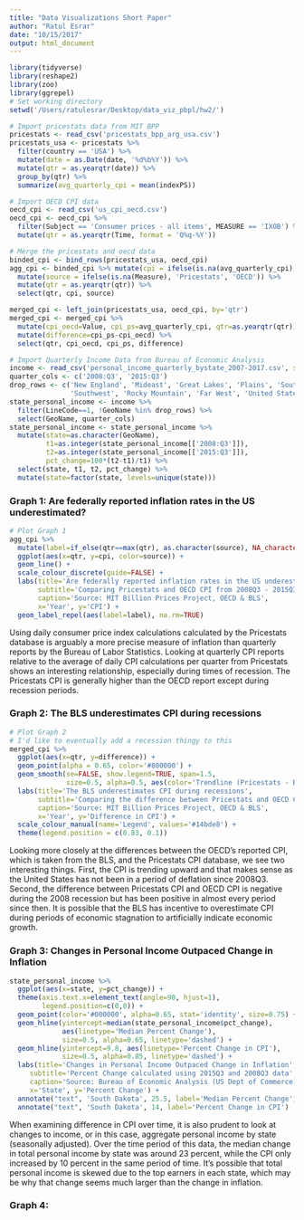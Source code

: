 ```yaml
---
title: "Data Visualizations Short Paper"
author: "Ratul Esrar"
date: "10/15/2017"
output: html_document
---
```


```r
library(tidyverse)
library(reshape2)
library(zoo)
library(ggrepel)
# Set working directory
setwd('/Users/ratulesrar/Desktop/data_viz_pbpl/hw2/')

# Import pricestats data from MIT BPP
pricestats <- read_csv('pricestats_bpp_arg_usa.csv')
pricestats_usa <- pricestats %>% 
  filter(country == 'USA') %>%
  mutate(date = as.Date(date, '%d%b%Y')) %>%
  mutate(qtr = as.yearqtr(date)) %>%
  group_by(qtr) %>%
  summarize(avg_quarterly_cpi = mean(indexPS))

# Import OECD CPI data
oecd_cpi <- read_csv('us_cpi_oecd.csv')
oecd_cpi <- oecd_cpi %>%
  filter(Subject == 'Consumer prices - all items', MEASURE == 'IXOB') %>%
  mutate(qtr = as.yearqtr(Time, format = 'Q%q-%Y'))

# Merge the pricestats and oecd data
binded_cpi <- bind_rows(pricestats_usa, oecd_cpi)
agg_cpi <- binded_cpi %>% mutate(cpi = ifelse(is.na(avg_quarterly_cpi), Value, avg_quarterly_cpi)) %>%
  mutate(source = ifelse(is.na(Measure), 'Pricestats', 'OECD')) %>%
  mutate(qtr = as.yearqtr(qtr)) %>%
  select(qtr, cpi, source)

merged_cpi <- left_join(pricestats_usa, oecd_cpi, by='qtr')
merged_cpi <- merged_cpi %>%
  mutate(cpi_oecd=Value, cpi_ps=avg_quarterly_cpi, qtr=as.yearqtr(qtr)) %>%
  mutate(difference=cpi_ps-cpi_oecd) %>%
  select(qtr, cpi_oecd, cpi_ps, difference)

# Import Quarterly Income Data from Bureau of Economic Analysis
income <- read_csv('personal_income_quarterly_bystate_2007-2017.csv', skip = 4)
quarter_cols <- c('2008:Q3', '2015:Q3')
drop_rows <- c('New England', 'Mideast', 'Great Lakes', 'Plains', 'Southeast', 
               'Southwest', 'Rocky Mountain', 'Far West', 'United States')
state_personal_income <- income %>%
  filter(LineCode==1, !GeoName %in% drop_rows) %>%
  select(GeoName, quarter_cols) 
state_personal_income <- state_personal_income %>%
  mutate(state=as.character(GeoName),
         t1=as.integer(state_personal_income[['2008:Q3']]), 
         t2=as.integer(state_personal_income[['2015:Q3']]),
         pct_change=100*(t2-t1)/t1) %>%
  select(state, t1, t2, pct_change) %>%
  mutate(state=factor(state, levels=unique(state)))
```

### Graph 1: Are federally reported inflation rates in the US underestimated?
```r
# Plot Graph 1
agg_cpi %>% 
  mutate(label=if_else(qtr==max(qtr), as.character(source), NA_character_)) %>%
  ggplot(aes(x=qtr, y=cpi, color=source)) +
  geom_line() +
  scale_colour_discrete(guide=FALSE) +
  labs(title='Are federally reported inflation rates in the US underestimated?',
       subtitle='Comparing Pricestats and OECD CPI from 2008Q3 - 2015Q3',
       caption='Source: MIT Billion Prices Project, OECD & BLS', 
       x='Year', y='CPI') +
  geom_label_repel(aes(label=label), na.rm=TRUE)
```

Using daily consumer price index calculations calculated by the Pricestats database is arguably a more precise measure of inflation than quarterly reports by the Bureau of Labor Statistics. Looking at quarterly CPI reports relative to the average of daily CPI calculations per quarter from Pricestats shows an interesting relationship, especially during times of recession. The Pricestats CPI is generally higher than the OECD report except during recession periods.

### Graph 2: The BLS underestimates CPI during recessions

```r
# Plot Graph 2
# I'd like to eventually add a recession thingy to this
merged_cpi %>%
  ggplot(aes(x=qtr, y=difference)) +
  geom_point(alpha = 0.65, color='#800000') +
  geom_smooth(se=FALSE, show.legend=TRUE, span=1.5, 
              size=0.5, alpha=0.5, aes(color='Trendline (Pricestats - BLS)')) +
  labs(title='The BLS underestimates CPI during recessions',
       subtitle='Comparing the difference between Pricestats and OECD CPI from 2008Q3 - 2015Q3',
       caption='Source: MIT Billion Prices Project, OECD & BLS', 
       x='Year', y='Difference in CPI') +
  scale_colour_manual(name='Legend', values='#14bde8') +
  theme(legend.position = c(0.83, 0.1))
```

Looking more closely at the differences between the OECD's reported CPI, which is taken from the BLS, and the Pricestats CPI database, we see two interesting things. First, the CPI is trending upward and that makes sense as the United States has not been in a period of deflation since 2008Q3. Second, the difference between Pricestats CPI and OECD CPI is negative during the 2008 recession but has been positive in almost every period since then. It is possible that the BLS has incentive to overestimate CPI during periods of economic stagnation to artificially indicate economic growth.

### Graph 3: Changes in Personal Income Outpaced Change in Inflation

```r
state_personal_income %>%
  ggplot(aes(x=state, y=pct_change)) + 
  theme(axis.text.x=element_text(angle=90, hjust=1),
        legend.position=c(0,0)) +
  geom_point(color='#000000', alpha=0.65, stat='identity', size=0.75) +
  geom_hline(yintercept=median(state_personal_income$pct_change), 
             aes(linetype='Median Percent Change'),
             size=0.5, alpha=0.65, linetype='dashed') +
  geom_hline(yintercept=9.8, aes(linetype='Percent Change in CPI'),
             size=0.5, alpha=0.85, linetype='dashed') +
  labs(title='Changes in Personal Income Outpaced Change in Inflation',
     subtitle='Percent Change calculated using 2015Q3 and 2008Q3 data',
     caption='Source: Bureau of Economic Analysis (US Dept of Commerce)', 
     x='State', y='Percent Change') + 
  annotate("text", 'South Dakota', 25.5, label='Median Percent Change') +
  annotate("text", 'South Dakota', 14, label='Percent Change in CPI')
```

When examining difference in CPI over time, it is also prudent to look at changes to income, or in this case, aggregate personal income by state (seasonally adjusted). Over the time period of this data, the median change in total personal income by state was around 23 percent, while the CPI only increased by 10 percent in the same period of time. It's possible that total personal income is skewed due to the top earners in each state, which may be why that change seems much larger than the change in inflation. 

### Graph 4:







